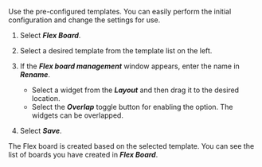 Use the pre-configured templates. You can easily perform the initial configuration and change the settings for use.

1.  Select **_Flex Board_**.

2.  Select a desired template from the template list on the left.

    <ImgLang img='flexboard-template.png' desc='Selecting Flex board template' />

3.  If the **_Flex board management_** window appears, enter the name in **_Rename_**.

    <ImgLang img='flexboard-template-window.png' desc='Flex 보드 관리' />

    -   Select a widget from the **_Layout_** and then drag it to the desired location.
    -   Select the **_Overlap_** toggle button for enabling the option. The widgets can be overlapped.

4.  Select **_Save_**.

The Flex board is created based on the selected template. You can see the list of boards you have created in **_Flex Board_**.
